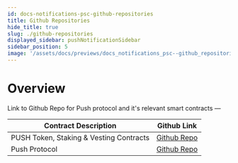 ```yaml
---
id: docs-notifications-psc-github-repositories
title: Github Repositories
hide_title: true
slug: ./github-repositories
displayed_sidebar: pushNotificationSidebar
sidebar_position: 5
image: '/assets/docs/previews/docs_notifications_psc--github_repositories.png'
---
```


# Overview

Link to Github Repo for Push protocol and it's relevant smart contracts —

<head>
  <title>
    {`Push Github Repositories | Push Notifications | Push Documentation`}
  </title>
</head>

| Contract Description                    | Github Link                                                          |
| --------------------------------------- | -------------------------------------------------------------------- |
| PUSH Token, Staking & Vesting Contracts | [Github Repo](https://github.com/push-protocol/push-smart-contracts) |
| Push Protocol                           | [Github Repo](https://github.com/push-protocol/push-smart-contracts) |
